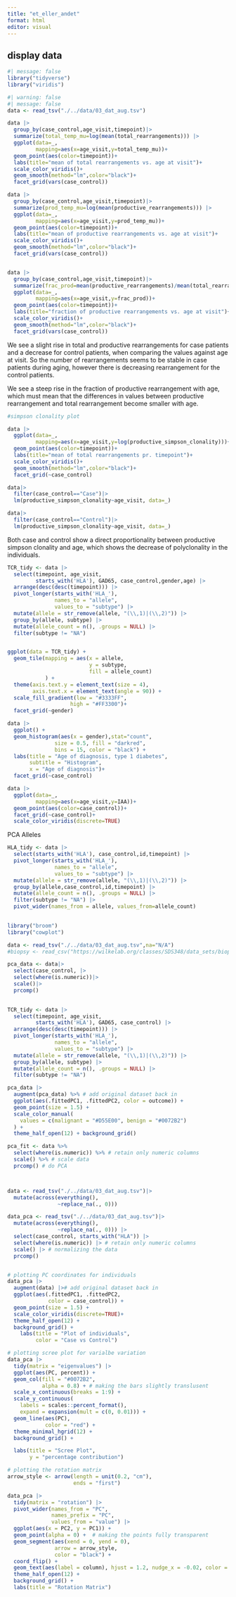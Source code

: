 ```yaml
---
title: "et_eller_andet"
format: html
editor: visual
---
```


## display data

```r
#| message: false
library("tidyverse")
library("viridis")
```

```r
#| warning: false
#| message: false
data <- read_tsv("./../data/03_dat_aug.tsv")

data |>
  group_by(case_control,age_visit,timepoint)|>
  summarize(total_temp_mu=log(mean(total_rearrangements))) |>
  ggplot(data=_,
         mapping=aes(x=age_visit,y=total_temp_mu))+
  geom_point(aes(color=timepoint))+
  labs(title="mean of total rearrangements vs. age at visit")+
  scale_color_viridis()+
  geom_smooth(method="lm",color="black")+
  facet_grid(vars(case_control))

data |>
  group_by(case_control,age_visit,timepoint)|>
  summarize(prod_temp_mu=log(mean(productive_rearrangements))) |>
  ggplot(data=_,
         mapping=aes(x=age_visit,y=prod_temp_mu))+
  geom_point(aes(color=timepoint))+
  labs(title="mean of productive rearrangements vs. age at visit")+
  scale_color_viridis()+
  geom_smooth(method="lm",color="black")+
  facet_grid(vars(case_control))


data |>
  group_by(case_control,age_visit,timepoint)|>
  summarize(frac_prod=mean(productive_rearrangements)/mean(total_rearrangements)) |>
  ggplot(data=_,
         mapping=aes(x=age_visit,y=frac_prod))+
  geom_point(aes(color=timepoint))+
  labs(title="fraction of productive rearrangements vs. age at visit")+
  scale_color_viridis()+
  geom_smooth(method="lm",color="black")+
  facet_grid(vars(case_control))
```

We see a slight rise in total and productive rearrangements for case patients and a decrease for control patients, when comparing the values against age at visit. So the number of rearrangements seems to be stable in case patients during aging, however there is decreasing rearrangement for the control patients.

We see a steep rise in the fraction of productive rearrangement with age, which must mean that the differences in values between productive rearrangement and total rearrangement become smaller with age.

```r
#simpson clonality plot

data |> 
  ggplot(data=_,
         mapping=aes(x=age_visit,y=log(productive_simpson_clonality)))+
  geom_point(aes(color=timepoint))+
  labs(title="mean of total rearrangements pr. timepoint")+
  scale_color_viridis()+
  geom_smooth(method="lm",color="black")+
  facet_grid(~case_control)

data|>
  filter(case_control=="Case")|>
  lm(productive_simpson_clonality~age_visit, data=_)

data|>
  filter(case_control=="Control")|>
  lm(productive_simpson_clonality~age_visit, data=_)
```

Both case and control show a direct proportionality between productive simpson clonality and age, which shows the decrease of polyclonality in the individuals.

```r

TCR_tidy <- data |> 
  select(timepoint, age_visit,
         starts_with('HLA'), GAD65, case_control,gender,age) |>
  arrange(desc(desc(timepoint))) |> 
  pivot_longer(starts_with('HLA_'), 
               names_to = "allele",
               values_to = "subtype") |>
  mutate(allele = str_remove(allele, "(\\,1)|(\\,2)")) |>
  group_by(allele, subtype) |> 
  mutate(allele_count = n(), .groups = NULL) |>
  filter(subtype != "NA")


ggplot(data = TCR_tidy) +
  geom_tile(mapping = aes(x = allele,
                          y = subtype,
                          fill = allele_count)
            ) + 
  theme(axis.text.y = element_text(size = 4),
        axis.text.x = element_text(angle = 90)) +
  scale_fill_gradient(low = "#3333FF",
                    high = "#FF3300")+
  facet_grid(~gender)
```

```r
data |>
  ggplot() +
  geom_histogram(aes(x = gender),stat="count",
               size = 0.5, fill = "darkred",
               bins = 15, color = "black") +
  labs(title = "Age of diagnosis, type 1 diabetes",
       subtitle = "Histogram",
       x = "Age of diagnosis")+
  facet_grid(~case_control)

data |>
  ggplot(data=_,
         mapping=aes(x=age_visit,y=IAA))+
  geom_point(aes(color=case_control))+
  facet_grid(~case_control)+
  scale_color_viridis(discrete=TRUE)

```

PCA Alleles

```r
HLA_tidy <- data |> 
  select(starts_with('HLA'), case_control,id,timepoint) |> 
  pivot_longer(starts_with('HLA_'), 
               names_to = "allele",
               values_to = "subtype") |>
  mutate(allele = str_remove(allele, "(\\,1)|(\\,2)")) |>
  group_by(allele,case_control,id,timepoint) |> 
  mutate(allele_count = n(), .groups = NULL) |>
  filter(subtype != "NA") |>
  pivot_wider(names_from = allele, values_from=allele_count)
  
```

```r
library("broom")
library("cowplot")

data <- read_tsv("./../data/03_dat_aug.tsv",na="N/A")
#biopsy <- read_csv("https://wilkelab.org/classes/SDS348/data_sets/biopsy.csv")

pca_data <- data|>
  select(case_control, |>
  select(where(is.numeric))|>
  scale()|>
  prcomp()

  
TCR_tidy <- data |> 
  select(timepoint, age_visit,
         starts_with('HLA'), GAD65, case_control) |>
  arrange(desc(desc(timepoint))) |> 
  pivot_longer(starts_with('HLA_'), 
               names_to = "allele",
               values_to = "subtype") |>
  mutate(allele = str_remove(allele, "(\\,1)|(\\,2)")) |>
  group_by(allele, subtype) |> 
  mutate(allele_count = n(), .groups = NULL) |>
  filter(subtype != "NA")

pca_data |>
  augment(pca_data) %>% # add original dataset back in
  ggplot(aes(.fittedPC1, .fittedPC2, color = outcome)) + 
  geom_point(size = 1.5) +
  scale_color_manual(
    values = c(malignant = "#D55E00", benign = "#0072B2")
  ) +
  theme_half_open(12) + background_grid()

pca_fit <- data %>% 
  select(where(is.numeric)) %>% # retain only numeric columns
  scale() %>% # scale data
  prcomp() # do PCA



data <- read_tsv("./../data/03_dat_aug.tsv")|>
  mutate(across(everything(), 
                ~replace_na(., 0))) 

data_pca <- read_tsv("./../data/03_dat_aug.tsv")|>
  mutate(across(everything(), 
                ~replace_na(., 0))) |>
  select(case_control, starts_with("HLA")) |>
  select(where(is.numeric)) |> # retain only numeric columns
  scale() |> # normalizing the data 
  prcomp()


# plotting PC coordinates for individuals
data_pca |>
  augment(data) |># add original dataset back in
  ggplot(aes(.fittedPC1, .fittedPC2, 
             color = case_control)) + 
  geom_point(size = 1.5) +
  scale_color_viridis(discrete=TRUE)+
  theme_half_open(12) + 
  background_grid() +
    labs(title = "Plot of individuals",
         color = "Case vs Control")

# plotting scree plot for varialbe variation
data_pca |>
  tidy(matrix = "eigenvalues") |>
  ggplot(aes(PC, percent)) +
  geom_col(fill = "#0072B2", 
           alpha = 0.8) + # making the bars slightly translusent 
  scale_x_continuous(breaks = 1:9) +
  scale_y_continuous(
    labels = scales::percent_format(),
    expand = expansion(mult = c(0, 0.01))) +
  geom_line(aes(PC),
            color = "red") +
  theme_minimal_hgrid(12) +
  background_grid() +

  labs(title = "Scree Plot",
       y = "percentage contribution")

# plotting the rotation matrix
arrow_style <- arrow(length = unit(0.2, "cm"), 
                     ends = "first")

data_pca |>
  tidy(matrix = "rotation") |>
  pivot_wider(names_from = "PC", 
              names_prefix = "PC", 
              values_from = "value") |>
  ggplot(aes(x = PC2, y = PC1)) +
  geom_point(alpha = 0) +  # making the points fully transparent
  geom_segment(aes(xend = 0, yend = 0), 
               arrow = arrow_style, 
               color = "black") +
  coord_flip() +
  geom_text(aes(label = column), hjust = 1.2, nudge_x = -0.02, color = "#0072B2") +
  theme_half_open(12) + 
  background_grid() +
  labs(title = "Rotation Matrix")
```
